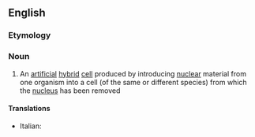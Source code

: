 ==English==

===Etymology===
{{blend|en|cytoplasmic|hybrid}}

===Noun===
{{en-noun}}

# {{lb|en|genetics}} An [[artificial]] [[hybrid]] [[cell]] produced by introducing [[nuclear]] material from one organism into a cell (of the same or different species) from which the [[nucleus]] has been removed

====Translations====
* Italian: {{t|it|cibrido|m}}